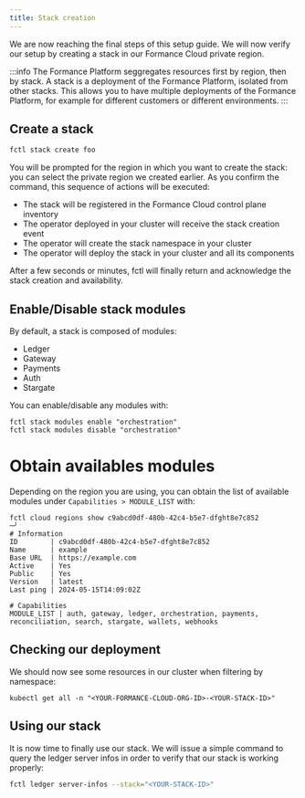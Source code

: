 ```yaml
---
title: Stack creation
---
```


We are now reaching the final steps of this setup guide. We will now verify our setup by creating a stack in our Formance Cloud private region.

:::info
The Formance Platform seggregates resources first by region, then by stack. A stack is a deployment of the Formance Platform, isolated from other stacks. This allows you to have multiple deployments of the Formance Platform, for example for different customers or different environments.
:::

## Create a stack

```bash
fctl stack create foo
```

You will be prompted for the region in which you want to create the stack: you can select the private region we created earlier. As you confirm the command, this sequence of actions will be executed:

* The stack will be registered in the Formance Cloud control plane inventory
* The operator deployed in your cluster will receive the stack creation event
* The operator will create the stack namespace in your cluster
* The operator will deploy the stack in your cluster and all its components

After a few seconds or minutes, fctl will finally return and acknowledge the stack creation and availability.

## Enable/Disable stack modules

By default, a stack is composed of modules:

- Ledger
- Gateway
- Payments
- Auth
- Stargate

You can enable/disable any modules with:

```shell
fctl stack modules enable "orchestration"
fctl stack modules disable "orchestration"
```

# Obtain availables modules

Depending on the region you are using, you can obtain the list of available modules under `Capabilities > MODULE_LIST` with:

```shell
fctl cloud regions show c9abcd0df-480b-42c4-b5e7-dfght8e7c852                                                                                                                                      ─╯
# Information
ID        | c9abcd0df-480b-42c4-b5e7-dfght8e7c852
Name      | example
Base URL  | https://example.com
Active    | Yes
Public    | Yes
Version   | latest
Last ping | 2024-05-15T14:09:02Z

# Capabilities
MODULE_LIST | auth, gateway, ledger, orchestration, payments, reconciliation, search, stargate, wallets, webhooks
```

## Checking our deployment

We should now see some resources in our cluster when filtering by namespace:

```
kubectl get all -n "<YOUR-FORMANCE-CLOUD-ORG-ID>-<YOUR-STACK-ID>"
```

## Using our stack

It is now time to finally use our stack. We will issue a simple command to query the ledger server infos in order to verify that our stack is working properly:

```bash
fctl ledger server-infos --stack="<YOUR-STACK-ID>"
```
